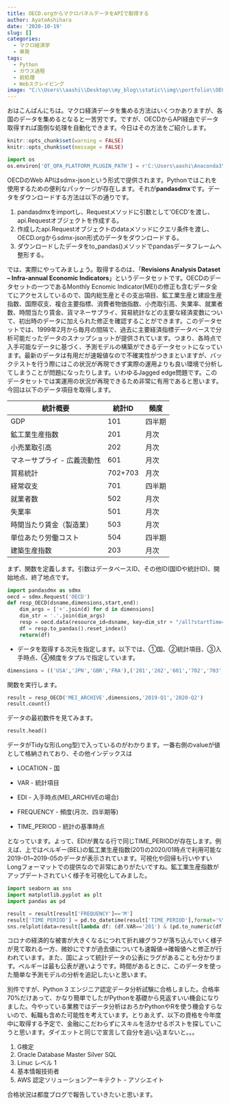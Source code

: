 ```yaml
---
title: OECD.orgからマクロパネルデータをAPIで取得する
author: AyatoAshihara
date: '2020-10-19'
slug: []
categories:
  - マクロ経済学
  - 単発
tags:
  - Python
  - ガウス過程
  - 前処理
  - Webスクレイピング
image: "C:\\Users\\aashi\\Desktop\\my_blog\\static\\img\\portfolio\\OECD.jpg"
---
```


<!--more-->

おはこんばんにちは。マクロ経済データを集める方法はいくつかありますが、各国のデータを集めるとなると一苦労です。ですが、OECDからAPI経由でデータ取得すれば面倒な処理を自動化できます。今日はその方法をご紹介します。

```r
knitr::opts_chunk$set(warning = FALSE)
knitr::opts_chunk$set(message = FALSE)
```

```python
import os
os.environ['QT_QPA_PLATFORM_PLUGIN_PATH'] = r'C:\Users\aashi\Anaconda3\Library\plugins\platforms'
```

OECDのWeb APIはsdmx-jsonという形式で提供されます。Pythonではこれを使用するための便利なパッケージが存在します。それが**pandasdmx**です。データをダウンロードする方法は以下の通りです。

1.  pandasdmxをimportし、Requestメソッドに引数として'OECD'を渡し、api.Requestオブジェクトを作成する。
2.  作成したapi.Requestオブジェクトのdataメソッドにクエリ条件を渡し、OECD.orgからsdmx-json形式のデータをダウンロードする。
3.  ダウンロードしたデータをto\_pandas()メソッドでpandasデータフレームへ整形する。

では、実際にやってみましょう。取得するのは、「**Revisions Analysis Dataset -- Infra-annual Economic Indicators**」というデータセットです。OECDのデータセットの一つであるMonthly Ecnomic Indicator(MEI)の修正も含むデータ全てにアクセスしているので、国内総生産とその支出項目、鉱工業生産と建設生産指数、国際収支、複合主要指標、消費者物価指数、小売取引高、失業率、就業者数、時間当たり賃金、貨マネーサプライ、貿易統計などの主要な経済変数について、初出時のデータに加えられた修正を確認することができます。このデータセットでは、1999年2月から毎月の間隔で、過去に主要経済指標データベースで分析可能だったデータのスナップショットが提供されています。つまり、各時点で入手可能なデータに基づく、予測モデルの構築ができるデータセットになっています。最新のデータは有用だが速報値なので不確実性がつきまといますが、バックテストを行う際にはこの状況が再現できず実際の運用よりも良い環境で分析してしまうことが問題になったりします。いわゆるJagged edge問題です。このデータセットでは実運用の状況が再現できるため非常に有用であると思います。今回は以下のデータ項目を取得します。

| 統計概要                    | 統計ID  | 頻度   |
|-----------------------------|---------|--------|
| GDP                         | 101     | 四半期 |
| 鉱工業生産指数              | 201     | 月次   |
| 小売業取引高                | 202     | 月次   |
| マネーサプライ - 広義流動性 | 601     | 月次   |
| 貿易統計                    | 702+703 | 月次   |
| 経常収支                    | 701     | 四半期 |
| 就業者数                    | 502     | 月次   |
| 失業率                      | 501     | 月次   |
| 時間当たり賃金（製造業）    | 503     | 月次   |
| 単位あたり労働コスト        | 504     | 四半期 |
| 建築生産指数                | 203     | 月次   |

まず、関数を定義します。引数はデータベースID、その他ID(国IDや統計ID)、開始地点、終了地点です。

```python
import pandasdmx as sdmx
oecd = sdmx.Request('OECD')
def resp_OECD(dsname,dimensions,start,end):
    dim_args = ['+'.join(d) for d in dimensions]
    dim_str = '.'.join(dim_args)
    resp = oecd.data(resource_id=dsname, key=dim_str + "/all?startTime=" + start + "&endTime=" + end)
    df = resp.to_pandas().reset_index()
    return(df)
```

-   データを取得する次元を指定します。以下では、①国、②統計項目、③入手時点、④頻度をタプルで指定しています。

```python
dimensions = (('USA','JPN','GBR','FRA'),('201','202','601','702','703','701','502','503','504','203'),("202001","202002","202003","202004","202005","202006","202007","202008"),("M","Q"))
```

関数を実行します。

```python
result = resp_OECD('MEI_ARCHIVE',dimensions,'2019-Q1','2020-Q2')
result.count()
```

データの最初数件を見てみます。

```python
result.head()
```

データがTidyな形(Long型)で入っているのがわかります。一番右側のvalueが値として格納されており、その他インデックスは

-   LOCATION - 国

-   VAR - 統計項目

-   EDI - 入手時点(MEI\_ARCHIVEの場合)

-   FREQUENCY - 頻度(月次、四半期等)

-   TIME\_PERIOD - 統計の基準時点

となっています。よって、EDIが異なる行で同じTIME\_PERIODが存在します。例えば、上ではベルギー(BEL)の鉱工業生産指数(201)の2020/01時点で利用可能な2019-01\~2019-05のデータが表示されています。可視化や回帰も行いやすいLongフォーマットでの提供なので非常にありがたいですね。鉱工業生産指数がアップデートされていく様子を可視化してみました。

```python
import seaborn as sns
import matplotlib.pyplot as plt
import pandas as pd

result = result[result['FREQUENCY']=='M']
result['TIME_PERIOD'] = pd.to_datetime(result['TIME_PERIOD'],format='%Y-%m')
sns.relplot(data=result[lambda df: (df.VAR=='201') & (pd.to_numeric(df.EDI) > 202004)],x='TIME_PERIOD',y='value',hue='LOCATION',kind='line',col='EDI')
```

コロナの経済的な被害が大きくなるにつれて折れ線グラフが落ち込んでいく様子が見て取れる一方、微妙にですが過去値についても速報値→確報値へと修正が行われています。また、国によって統計データの公表にラグがあることも分かります。ベルギーは最も公表が遅いようです。時間があるときに、このデータを使った簡単な予測モデルの分析を追記したいと思います。

別件ですが、Python 3 エンジニア認定データ分析試験に合格しました。合格率70%だけあって、かなり簡単でしたがPythonを基礎から見返すいい機会になりました。今やっている業務ではデータ分析はおろかPythonやRを使う機会すらないので、転職も含めた可能性を考えています。とりあえず、以下の資格を今年度中に取得する予定で、金融にこだわらずにスキルを活かせるポストを探していこうと思います。ダイエットと同じで宣言して自分を追い込まないと。。。

1.  G検定
2.  Oracle Database Master Silver SQL
3.  Linuc レベル 1
4.  基本情報技術者
5.  AWS 認定ソリューションアーキテクト - アソシエイト

合格状況は都度ブログで報告していきたいと思います。
